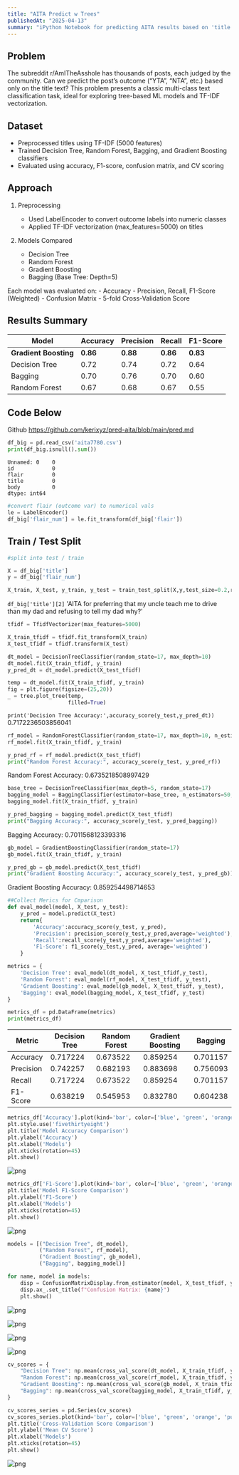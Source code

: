 ```yaml
---
title: "AITA Predict w Trees"
publishedAt: "2025-04-13"
summary: "iPython Notebook for predicting AITA results based on 'title' using trees"
---
```


## Problem
The subreddit r/AmITheAsshole has thousands of posts, each judged by the community.
Can we predict the post’s outcome (“YTA”, “NTA”, etc.) based only on the title text?
This problem presents a classic multi-class text classification task, ideal for exploring tree-based ML models and TF-IDF vectorization.

## Dataset
- Preprocessed titles using TF-IDF (5000 features)
- Trained Decision Tree, Random Forest, Bagging, and Gradient Boosting classifiers
- Evaluated using accuracy, F1-score, confusion matrix, and CV scoring

## Approach
1. Preprocessing
    - Used LabelEncoder to convert outcome labels into numeric classes
    - Applied TF-IDF vectorization (max_features=5000) on titles

2. Models Compared
    - Decision Tree
    - Random Forest
    - Gradient Boosting
    - Bagging (Base Tree: Depth=5)

Each model was evaluated on:
    - Accuracy
    - Precision, Recall, F1-Score (Weighted)
    - Confusion Matrix
    - 5-fold Cross-Validation Score

## Results Summary
| Model                 | Accuracy | Precision | Recall   | F1-Score |
| --------------------- | -------- | --------- | -------- | -------- |
| **Gradient Boosting** | **0.86** | **0.88**  | **0.86** | **0.83** |
| Decision Tree         | 0.72     | 0.74      | 0.72     | 0.64     |
| Bagging               | 0.70     | 0.76      | 0.70     | 0.60     |
| Random Forest         | 0.67     | 0.68      | 0.67     | 0.55     |


## Code Below

Github https://github.com/kerixyz/pred-aita/blob/main/pred.md

```python
df_big = pd.read_csv('aita7780.csv')
print(df_big.isnull().sum())
```

    Unnamed: 0    0
    id            0
    flair         0
    title         0
    body          0
    dtype: int64

```python
#convert flair (outcome var) to numerical vals
le = LabelEncoder()
df_big['flair_num'] = le.fit_transform(df_big['flair'])
```


## Train / Test Split 

```python
#split into test / train 

X = df_big['title']
y = df_big['flair_num']

X_train, X_test, y_train, y_test = train_test_split(X,y,test_size=0.2,random_state=17)
```

`df_big['title'][2]`
    'AITA for preferring that my uncle teach me to drive than my dad and refusing to tell my dad why?'

```python
tfidf = TfidfVectorizer(max_features=5000)

X_train_tfidf = tfidf.fit_transform(X_train)
X_test_tfidf = tfidf.transform(X_test)
```

```python
dt_model = DecisionTreeClassifier(random_state=17, max_depth=10)
dt_model.fit(X_train_tfidf, y_train)
y_pred_dt = dt_model.predict(X_test_tfidf)

temp = dt_model.fit(X_train_tfidf, y_train)
fig = plt.figure(figsize=(25,20))
_ = tree.plot_tree(temp,
                   filled=True)
```

`print('Decision Tree Accuracy:',accuracy_score(y_test,y_pred_dt))`
0.7172236503856041

```python
rf_model = RandomForestClassifier(random_state=17, max_depth=10, n_estimators=100)
rf_model.fit(X_train_tfidf, y_train)

y_pred_rf = rf_model.predict(X_test_tfidf)
print("Random Forest Accuracy:", accuracy_score(y_test, y_pred_rf))
```
Random Forest Accuracy: 0.6735218508997429
                

```python
base_tree = DecisionTreeClassifier(max_depth=5, random_state=17)
bagging_model = BaggingClassifier(estimator=base_tree, n_estimators=50, random_state=17)
bagging_model.fit(X_train_tfidf, y_train)

y_pred_bagging = bagging_model.predict(X_test_tfidf)
print("Bagging Accuracy:", accuracy_score(y_test, y_pred_bagging))

```
Bagging Accuracy: 0.7011568123393316
                 

```python
gb_model = GradientBoostingClassifier(random_state=17)
gb_model.fit(X_train_tfidf, y_train)

y_pred_gb = gb_model.predict(X_test_tfidf)
print("Gradient Boosting Accuracy:", accuracy_score(y_test, y_pred_gb))

```
Gradient Boosting Accuracy: 0.859254498714653
 
```python
##Collect Merics for Cmparison 
def eval_model(model, X_test, y_test):
    y_pred = model.predict(X_test)
    return{
        'Accuracy':accuracy_score(y_test, y_pred),
        'Precision': precision_score(y_test,y_pred,average='weighted'),
        'Recall':recall_score(y_test,y_pred,average='weighted'),
        'F1-Score': f1_score(y_test,y_pred, average='weighted')
    }
```

```python
metrics = {
    'Decision Tree': eval_model(dt_model, X_test_tfidf,y_test),
    'Random Forest': eval_model(rf_model, X_test_tfidf, y_test),
    'Gradient Boosting': eval_model(gb_model, X_test_tfidf, y_test),
    'Bagging': eval_model(bagging_model, X_test_tfidf, y_test)
}
```

```python
metrics_df = pd.DataFrame(metrics)
print(metrics_df)
```
| Metric     | Decision Tree  | Random Forest  | Gradient Boosting  | Bagging   |
|------------|----------------|----------------|--------------------|-----------|
| Accuracy   | 0.717224       | 0.673522       | 0.859254           | 0.701157  |
| Precision  | 0.742257       | 0.682193       | 0.883698           | 0.756093  |
| Recall     | 0.717224       | 0.673522       | 0.859254           | 0.701157  |
| F1-Score   | 0.638219       | 0.545953       | 0.832780           | 0.604238  |


```python
metrics_df['Accuracy'].plot(kind='bar', color=['blue', 'green', 'orange', 'purple'], figsize=(8, 6))
plt.style.use('fivethirtyeight')
plt.title('Model Accuracy Comparison')
plt.ylabel('Accuracy')
plt.xlabel('Models')
plt.xticks(rotation=45)
plt.show()
```

![png](/pred_files/pred_20_0.png)

```python
metrics_df['F1-Score'].plot(kind='bar', color=['blue', 'green', 'orange', 'purple'], figsize=(8, 6))
plt.title('Model F1-Score Comparison')
plt.ylabel('F1-Score')
plt.xlabel('Models')
plt.xticks(rotation=45)
plt.show()

```

![png](/pred_files/pred_21_0.png)

```python
models = [("Decision Tree", dt_model), 
          ("Random Forest", rf_model), 
          ("Gradient Boosting", gb_model), 
          ("Bagging", bagging_model)]

for name, model in models:
    disp = ConfusionMatrixDisplay.from_estimator(model, X_test_tfidf, y_test, cmap=plt.cm.Blues)
    disp.ax_.set_title(f"Confusion Matrix: {name}")
    plt.show()

```
    
![png](/pred_files/pred_22_0.png)
    
![png](/pred_files/pred_22_1.png)
    
![png](/pred_files/pred_22_2.png)
    
![png](/pred_files/pred_22_3.png)
    

```python
cv_scores = {
    "Decision Tree": np.mean(cross_val_score(dt_model, X_train_tfidf, y_train, cv=5)),
    "Random Forest": np.mean(cross_val_score(rf_model, X_train_tfidf, y_train, cv=5)),
    "Gradient Boosting": np.mean(cross_val_score(gb_model, X_train_tfidf, y_train, cv=5)),
    "Bagging": np.mean(cross_val_score(bagging_model, X_train_tfidf, y_train, cv=5))
}
```

```python
cv_scores_series = pd.Series(cv_scores)
cv_scores_series.plot(kind='bar', color=['blue', 'green', 'orange', 'purple'], figsize=(8, 6))
plt.title('Cross-Validation Score Comparison')
plt.ylabel('Mean CV Score')
plt.xlabel('Models')
plt.xticks(rotation=45)
plt.show()
```

![png](/pred_files/pred_24_0.png)